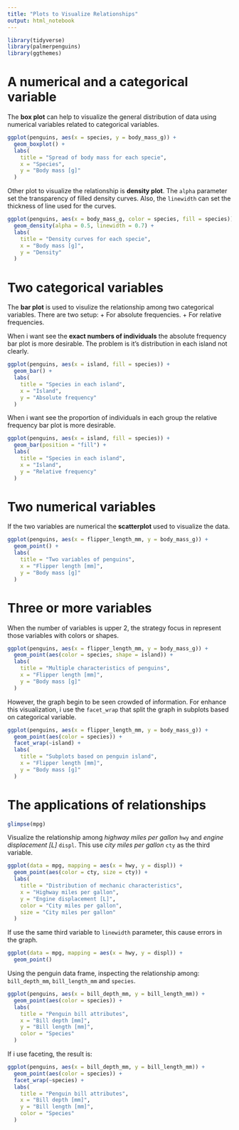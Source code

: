 ```yaml
---
title: "Plots to Visualize Relationships"
output: html_notebook
---
```


```r
library(tidyverse)
library(palmerpenguins)
library(ggthemes)
```


# A numerical and a categorical variable

The **box plot** can help to visualize the general distribution of data using 
numerical variables related to categorical variables.
```r
ggplot(penguins, aes(x = species, y = body_mass_g)) +
  geom_boxplot() +
  labs(
    title = "Spread of body mass for each specie", 
    x = "Species", 
    y = "Body mass [g]"
  )
```

Other plot to visualize the relationship is **density plot**. The `alpha` 
parameter set the transparency of filled density curves. Also, the `linewidth` 
can set the thickness of line used for the curves.
```r
ggplot(penguins, aes(x = body_mass_g, color = species, fill = species)) +
  geom_density(alpha = 0.5, linewidth = 0.7) + 
  labs(
    title = "Density curves for each specie", 
    x = "Body mass [g]", 
    y = "Density"
  )
```

# Two categorical variables

The **bar plot** is used to visulize the relationship among two categorical 
variables. There are two setup:
+ For absolute frequencies.
+ For relative frequencies.

When i want see the **exact numbers of individuals** the absolute frequency bar plot 
is more desirable. The problem is it's distribution in each island not clearly.
```r
ggplot(penguins, aes(x = island, fill = species)) +
  geom_bar() +
  labs(
    title = "Species in each island", 
    x = "Island", 
    y = "Absolute frequency"
  )
```

When i want see the proportion of individuals in each group the relative 
frequency bar plot is more desirable.
```r
ggplot(penguins, aes(x = island, fill = species)) +
  geom_bar(position = "fill") +
  labs(
    title = "Species in each island", 
    x = "Island", 
    y = "Relative frequency"
  )
```

# Two numerical variables

If the two variables are numerical the **scatterplot** used to visualize the 
data.
```r
ggplot(penguins, aes(x = flipper_length_mm, y = body_mass_g)) + 
  geom_point() + 
  labs(
    title = "Two variables of penguins", 
    x = "Flipper length [mm]", 
    y = "Body mass [g]"
  )
```


# Three or more variables

When the number of variables is upper 2, the strategy focus in represent those 
variables with colors or shapes.
```r
ggplot(penguins, aes(x = flipper_length_mm, y = body_mass_g)) + 
  geom_point(aes(color = species, shape = island)) + 
  labs(
    title = "Multiple characteristics of penguins", 
    x = "Flipper length [mm]", 
    y = "Body mass [g]"
  )
```

However, the graph begin to be seen crowded of information. For enhance this 
visualization, i use the `facet_wrap` that split the graph in subplots based on 
categorical variable.
```r
ggplot(penguins, aes(x = flipper_length_mm, y = body_mass_g)) + 
  geom_point(aes(color = species)) + 
  facet_wrap(~island) + 
  labs(
    title = "Subplots based on penguin island", 
    x = "Flipper length [mm]", 
    y = "Body mass [g]"
  )
```

# The applications of relationships

```r
glimpse(mpg)
```


Visualize the relationship among *highway miles per gallon* `hwy` and 
*engine displacement [L]* `displ`. This use *city miles per gallon* `cty` as the 
third variable.
```r
ggplot(data = mpg, mapping = aes(x = hwy, y = displ)) +
  geom_point(aes(color = cty, size = cty)) + 
  labs(
    title = "Distribution of mechanic characteristics", 
    x = "Highway miles per gallon", 
    y = "Engine displacement [L]", 
    color = "City miles per gallon", 
    size = "City miles per gallon"
  )
```

If use the same third variable to `linewidth` parameter, this cause errors in 
the graph.
```r
ggplot(data = mpg, mapping = aes(x = hwy, y = displ)) +
  geom_point()
```

Using the penguin data frame, inspecting the relationship among: 
`bill_depth_mm`, `bill_length_mm` and `species`.
```r
ggplot(penguins, aes(x = bill_depth_mm, y = bill_length_mm)) + 
  geom_point(aes(color = species)) + 
  labs(
    title = "Penguin bill attributes", 
    x = "Bill depth [mm]", 
    y = "Bill length [mm]", 
    color = "Species"
  )
```

If i use faceting, the result is:
```r
ggplot(penguins, aes(x = bill_depth_mm, y = bill_length_mm)) + 
  geom_point(aes(color = species)) + 
  facet_wrap(~species) + 
  labs(
    title = "Penguin bill attributes", 
    x = "Bill depth [mm]", 
    y = "Bill length [mm]", 
    color = "Species"
  )
```

